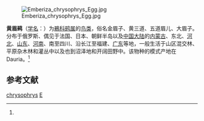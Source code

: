 {{speciesbox
| name = 黄眉鹀
| status = LC
| status_system = IUCN3.1
| status_ref = <ref>{{IUCN|id=22720957 |title=''Emberiza chrysophrys'' |assessor=BirdLife International |assessor-link=BirdLife International |version=2013.2 |year=2012 |accessdate=26 November 2013}}</ref>
| image = Yellow-browed bunting (Emberiza chrysophrys) Eocheong Island Korea 2012.jpg
| genus = Emberiza
| species = chrysophrys
| authority = (Pallas)<ref name='id4203'>{{cite web| url =http://www.bioinfo.cn/db05/BjdwSpecies.php?action=view&id=4203| title =黄眉鹀| work =《中国动物物种编目数据库》| publisher =中国科学院微生物研究所| author =中国科学院动物研究所| accessdate =2009-04-04| deadurl =yes| archiveurl =https://web.archive.org/web/20160305024400/http://www.bioinfo.cn/db05/BjdwSpecies.php?action=view&id=4203| archivedate =2016-03-05}}</ref>
}}
[[File:Emberiza_chrysophrys_Egg.jpg|thumb]]

'''黄眉鹀'''（[[学名|学名]]：{{lang|la|''Emberiza chrysophrys''}}）为[[鵐科|鵐科]][[鹀属|鹀属]]的[[鸟类|鸟类]]，俗名金眉子、黄三道、五道眉儿、大眉子。分布于俄罗斯、偶见于法国、日本、朝鲜半岛以及[[中国大陆|中国大陆]]的[[内蒙古|内蒙古]]、东北、[[河北|河北]]、[[山东|山东]]、[[河南|河南]]、南至四川、沿长江至福建、[[广东|广东]]等地，一般生活于山区混交林、平原杂木林和灌丛中以及也到沼泽地和开阔田野中。该物种的模式产地在Dauria。<ref name='id4203'/>

== 参考文献 ==
{{reflist}}
{{Taxonbar|from=Q589548}}

[[Category:鹀属|chrysophrys]]
[[Category:1776年描述的鸟类|E]]

{{雀形目小作品}}